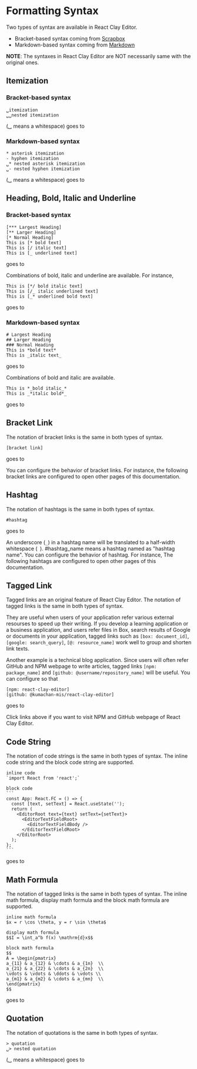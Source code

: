 
<Meta title="Get Started/Formatting Syntax" />

# Formatting Syntax


Two types of syntax are available in React Clay Editor.

- Bracket-based syntax coming from [Scrapbox](https://scrapbox.io/product?lang=en)
- Markdown-based syntax coming from [Markdown](https://www.markdownguide.org/)

**NOTE**: The syntaxes in React Clay Editor are NOT necessarily same with the original ones.

## Itemization

### Bracket-based syntax

```
␣itemization
␣␣nested itemization
```

(␣ means a whitespace) goes to

<Canvas of={FormattingSyntaxStories.BracketItemization} />

### Markdown-based syntax

```
* asterisk itemization
- hyphen itemization
␣* nested asterisk itemization
␣- nested hyphen itemization
```

(␣ means a whitespace) goes to

<Canvas of={FormattingSyntaxStories.MarkdownItemization} />

## Heading, Bold, Italic and Underline

### Bracket-based syntax

```
[*** Largest Heading]
[** Larger Heading]
[* Normal Heading]
This is [* bold text]
This is [/ italic text]
This is [_ underlined text]
```

goes to

<Canvas of={FormattingSyntaxStories.BracketDecoration} />

Combinations of bold, italic and underline are available. For instance,

```
This is [*/ bold italic text]
This is [/_ italic underlined text]
This is [_* underlined bold text]
```

goes to

<Canvas of={FormattingSyntaxStories.BracketCombinedDecoration} />

### Markdown-based syntax

```
# Largest Heading
## Larger Heading
### Normal Heading
This is *bold text*
This is _italic text_
```

goes to

<Canvas of={FormattingSyntaxStories.MarkdownDecoration} />

Combinations of bold and italic are available.

```
This is *_bold italic_*
This is _*italic bold*_
```

goes to

<Canvas of={FormattingSyntaxStories.MarkdownCombinedDecoration} />

## Bracket Link

The notation of bracket links is the same in both types of syntax.

```
[bracket link]
```

goes to

<Canvas of={FormattingSyntaxStories.BracketLink} />

You can configure the behavior of bracket links. For instance, the following bracket links are configured to open other
pages of this documentation.

<Canvas of={FormattingSyntaxStories.ConfiguredBracketLink} />

## Hashtag

The notation of hashtags is the same in both types of syntax.

```
#hashtag
```

goes to

<Canvas of={FormattingSyntaxStories.Hashtag} />

An underscore (`_`) in a hashtag name will be translated to a half-width whitespace (` `). #hashtag_name means a hashtag
named as "hashtag name". You can configure the behavior of hashtag. For instance, The following hashtags are configured
to open other pages of this documentation.

<Canvas of={FormattingSyntaxStories.ConfiguredHashtag} />

## Tagged Link

Tagged links are an original feature of React Clay Editor. The notation of tagged links is the same in both types of
syntax.

They are useful when users of your application refer various external resourses to speed up their writing. If you
develop a learning application or a business application, and users refer files in Box, search results of Google or
documents in your application, tagged links such as `[box: document_id]`, `[google: search_query]`, `[@: resource_name]`
work well to group and shorten link texts.

Another example is a technical blog application. Since users will often refer GitHub and NPM webpage to write articles,
tagged links `[npm: package_name]` and `[github: @username/repository_name]` will be useful. You can configure so that

```
[npm: react-clay-editor]
[github: @kumachan-mis/react-clay-editor]
```

goes to

<Canvas of={FormattingSyntaxStories.TaggedLink} />

Click links above if you want to visit NPM and GitHub webpage of React Clay Editor.

## Code String

The notation of code strings is the same in both types of syntax. The inline code string and the block code string are
supported.

````
inline code
`import React from 'react';`

block code
```
const App: React.FC = () => {
  const [text, setText] = React.useState('');
  return (
    <EditorRoot text={text} setText={setText}>
      <EditorTextFieldRoot>
        <EditorTextFieldBody />
      </EditorTextFieldRoot>
    </EditorRoot>
  );
};
```
````

goes to

<Canvas of={FormattingSyntaxStories.CodeString} />

## Math Formula

The notation of tagged links is the same in both types of syntax. The inline math formula, display math formula and the
block math formula are supported.

```
inline math formula
$x = r \cos \theta, y = r \sin \theta$

display math formula
$$I = \int_a^b f(x) \mathrm{d}x$$

block math formula
$$
A = \begin{pmatrix}
a_{11} & a_{12} & \cdots & a_{1n}  \\
a_{21} & a_{22} & \cdots & a_{2n}  \\
\vdots & \vdots & \ddots & \vdots \\
a_{m1} & a_{m2} & \cdots & a_{mn}  \\
\end{pmatrix}
$$
```

goes to

<Canvas of={FormattingSyntaxStories.MathFormula} />

## Quotation

The notation of quotations is the same in both types of syntax.

```
> quotation
␣> nested quotation
```

(␣ means a whitespace) goes to

<Canvas of={FormattingSyntaxStories.Quotation} />
